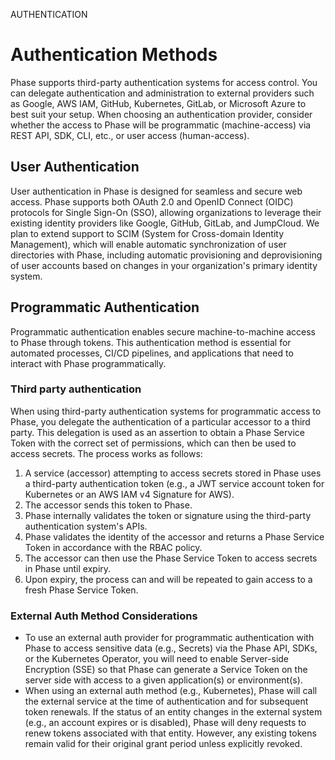 

<HeroPattern />

<Tag variant="small">AUTHENTICATION</Tag>

# Authentication Methods

Phase supports third-party authentication systems for access control. You can delegate authentication and administration to external providers such as Google, AWS IAM, GitHub, Kubernetes, GitLab, or Microsoft Azure to best suit your setup. When choosing an authentication provider, consider whether the access to Phase will be programmatic (machine-access) via REST API, SDK, CLI, etc., or user access (human-access).

<DocActions /> 

## User Authentication

User authentication in Phase is designed for seamless and secure web access. Phase supports both OAuth 2.0 and OpenID Connect (OIDC) protocols for Single Sign-On (SSO), allowing organizations to leverage their existing identity providers like Google, GitHub, GitLab, and JumpCloud. We plan to extend support to SCIM (System for Cross-domain Identity Management), which will enable automatic synchronization of user directories with Phase, including automatic provisioning and deprovisioning of user accounts based on changes in your organization's primary identity system.

<UserAuthProviders />

## Programmatic Authentication

Programmatic authentication enables secure machine-to-machine access to Phase through tokens. This authentication method is essential for automated processes, CI/CD pipelines, and applications that need to interact with Phase programmatically.

<ProgrammaticAuth />

### Third party authentication

When using third-party authentication systems for programmatic access to Phase, you delegate the authentication of a particular accessor to a third party. This delegation is used as an assertion to obtain a Phase Service Token with the correct set of permissions, which can then be used to access secrets. The process works as follows:

1. A service (accessor) attempting to access secrets stored in Phase uses a third-party authentication token (e.g., a JWT service account token for Kubernetes or an AWS IAM v4 Signature for AWS).
2. The accessor sends this token to Phase.
3. Phase internally validates the token or signature using the third-party authentication system's APIs.
4. Phase validates the identity of the accessor and returns a Phase Service Token in accordance with the RBAC policy.
5. The accessor can then use the Phase Service Token to access secrets in Phase until expiry.
6. Upon expiry, the process can and will be repeated to gain access to a fresh Phase Service Token.

### External Auth Method Considerations

- To use an external auth provider for programmatic authentication with Phase to access sensitive data (e.g., Secrets) via the Phase API, SDKs, or the Kubernetes Operator, you will need to enable Server-side Encryption (SSE) so that Phase can generate a Service Token on the server side with access to a given application(s) or environment(s).
- When using an external auth method (e.g., Kubernetes), Phase will call the external service at the time of authentication and for subsequent token renewals. If the status of an entity changes in the external system (e.g., an account expires or is disabled), Phase will deny requests to renew tokens associated with that entity. However, any existing tokens remain valid for their original grant period unless explicitly revoked.